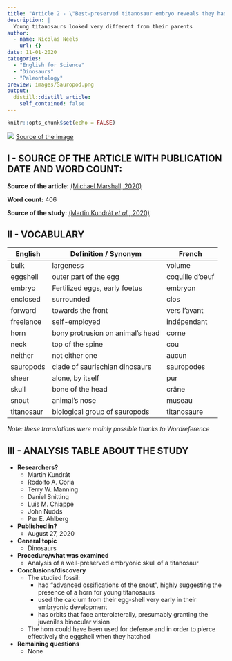 ```yaml
---
title: "Article 2 - \"Best-preserved titanosaur embryo reveals they had nose horns as babies\""
description: |
  Young titanosaurs looked very different from their parents
author:
  - name: Nicolas Neels
    url: {}
date: 11-01-2020
categories:
  - "English for Science"
  - "Dinosaurs"
  - "Paleontology"
preview: images/Sauropod.png
output:
  distill::distill_article:
    self_contained: false
---
```


```r
knitr::opts_chunk$set(echo = FALSE)
```

![](images/Sauropod.png)
[Source of the image](https://pixabay.com/fr/vectors/silhouette-dinosaure-brachiosaurus-3464840/)

## I - SOURCE OF THE ARTICLE WITH PUBLICATION DATE AND WORD COUNT:
__Source of the article:__ [(Michael Marshall, 2020)](https://www.newscientist.com/article/2253205-best-preserved-titanosaur-embryo-reveals-they-had-nose-horns-as-babies/)

__Word count:__ 406


__Source of the study:__ [(Martin Kundrát *et al.*, 2020)](https://www.cell.com/current-biology/fulltext/S0960-9822(20)31150-7?_returnURL=https%3A%2F%2Flinkinghub.elsevier.com%2Fretrieve%2Fpii%2FS0960982220311507%3Fshowall%3Dtrue)

## II - VOCABULARY

| English      | Definition / Synonym                | French          |
|--------------|-------------------------------------|-----------------|
| bulk         | largeness                           | volume          |
| eggshell     | outer part of the egg               | coquille d'oeuf |
| embryo       | Fertilized eggs, early foetus       | embryon         |
| enclosed     | surrounded                          | clos            |
| forward      | towards the front                   | vers l'avant    |
| freelance    | self-employed                       | indépendant     |
| horn         | bony protrusion on animal's head    | corne           |
| neck         | top of the spine                    | cou             |
| neither      | not either one                      | aucun           |
| sauropods    | clade of saurischian dinosaurs      | sauropodes      |
| sheer        | alone, by itself                    | pur             |
| skull        | bone of the head                    | crâne           |
| snout        | animal's nose                       | museau          |
| titanosaur   | biological group of sauropods       | titanosaure     |


*Note: these translations were mainly possible thanks to Wordreference*

## III - ANALYSIS TABLE ABOUT THE STUDY

* **Researchers?**
    + Martin Kundrát
    + Rodolfo A. Coria
    + Terry W. Manning
    + Daniel Snitting
    + Luis M. Chiappe
    + John Nudds
    + Per E. Ahlberg

* **Published in?**
    + August 27, 2020
    
* **General topic**
    + Dinosaurs

* **Procedure/what was examined**
    + Analysis of a well-preserved embryonic skull of a titanosaur

* **Conclusions/discovery**
    + The studied fossil:
        - had "advanced ossifications of the snout", highly suggesting the presence of a horn for young titanosaurs
        - used the calcium from their egg-shell very early in their embryonic development 
        - has orbits that face anterolaterally, presumably granting the juveniles binocular vision
    + The horn could have been used for defense and in order to pierce effectively the eggshell when they hatched

* **Remaining questions**
    + None
